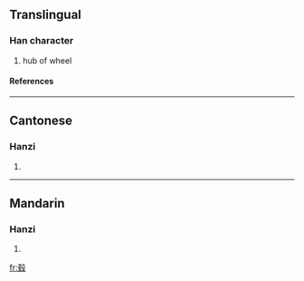 {{see|轂}}

==Translingual==
===Han character===
{{Han char|rn=79|rad=殳|as=09|sn=13|four=|canj=土手竹弓水 (GQHNE)}}
# hub of wheel
====References====
{{Han ref|kx=0587.031|hdz=32161.070|uh=6BC2|ud=27586}}

----
==Cantonese==
===Hanzi===
{{yue-hanzi|jyut=|y=guk1}}
# {{defn|Cantonese}}

----
==Mandarin==
===Hanzi===
{{cmn-hanzi|tra=轂|pin=[[gǔ]] (gu3)|wg=ku<sup>3</sup>}}
# {{defn|Mandarin}}

[[fr:毂]]